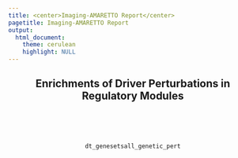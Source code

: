 ```yaml
---
title: <center>Imaging-AMARETTO Report</center>
pagetitle: Imaging-AMARETTO Report
output: 
  html_document:
    theme: cerulean
    highlight: NULL
---
```

<style>
  .main-container {
    max-width:  100% !important;
    padding-right: 1% !important;
    padding-left: 1% !important;
    margin-right: 1% !important;
    margin-left: 1% !important;
    table-layout: fixed !important;
  }
</style>

<center>

## Enrichments of Driver Perturbations in Regulatory Modules
<br><br><br>
```r
dt_genesetsall_genetic_pert
```
<br><br><br>

</center>
